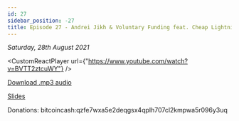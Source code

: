 ```yaml
---
id: 27
sidebar_position: -27
title: Episode 27 - Andrei Jikh & Voluntary Funding feat. Cheap Lightning
---
```



_Saturday, 28th August 2021_

<CustomReactPlayer
  url={"https://www.youtube.com/watch?v=BVTT2ztcuWY"} />

[Download .mp3 audio](https://drive.google.com/file/d/1OUeQdX2hNd74qQhVDrVcuvNdfiK9xkS7/view?usp=sharing)

[Slides](https://docs.google.com/presentation/d/1hipa_AQg2rVa4_W54g-w0nhWVoteiSX_6hZEK_RR1AU/edit?usp=sharing)

Donations: bitcoincash:qzfe7wxa5e2deqgsx4qplh707cl2kmpwa5r096y3uq
